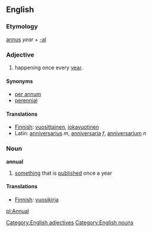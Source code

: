 {{wikipedia}}
== English ==
=== Etymology ===
{{L.}} [[annus]] ''year'' + [[-al]]
=== Adjective ===
[[Category:English adjectives]]
# happening once every [[year]].

====Synonyms====
* [[per annum]]
* [[perennial]]

====Translations====
* [[Finnish]]: [[vuosittainen]], [[jokavuotinen]]
* Latin: [[anniversarius]] ''m'', [[anniversaria]] ''f'', [[anniversarium]] ''n''

=== Noun ===
[[Category:English nouns]]
'''annual'''
# [[something]] that is [[publish]]ed once a year

====Translations====
* [[Finnish]]: [[vuosikirja]]

[[pl:Annual]]